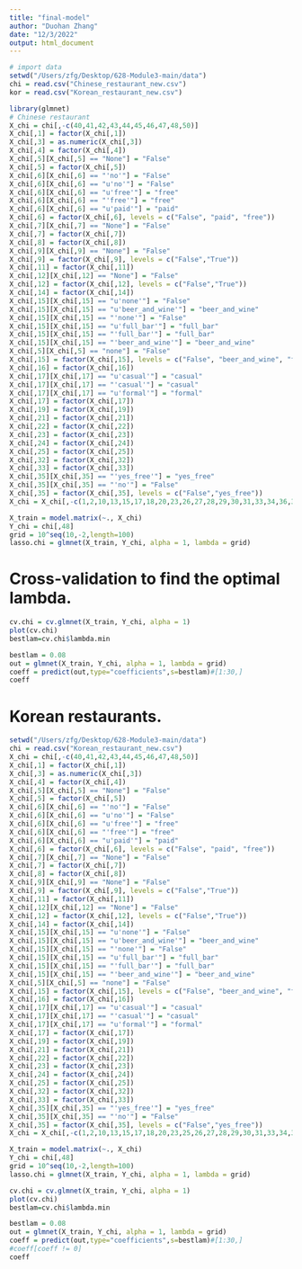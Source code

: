 ```yaml
---
title: "final-model"
author: "Duohan Zhang"
date: "12/3/2022"
output: html_document
---
```


```r
# import data
setwd("/Users/zfg/Desktop/628-Module3-main/data")
chi = read.csv("Chinese_restaurant_new.csv")
kor = read.csv("Korean_restaurant_new.csv")
```

```r
library(glmnet)
# Chinese restaurant
X_chi = chi[,-c(40,41,42,43,44,45,46,47,48,50)]
X_chi[,1] = factor(X_chi[,1])
X_chi[,3] = as.numeric(X_chi[,3])
X_chi[,4] = factor(X_chi[,4])
X_chi[,5][X_chi[,5] == "None"] = "False"
X_chi[,5] = factor(X_chi[,5])
X_chi[,6][X_chi[,6] == "'no'"] = "False"
X_chi[,6][X_chi[,6] == "u'no'"] = "False"
X_chi[,6][X_chi[,6] == "u'free'"] = "free"
X_chi[,6][X_chi[,6] == "'free'"] = "free"
X_chi[,6][X_chi[,6] == "u'paid'"] = "paid"
X_chi[,6] = factor(X_chi[,6], levels = c("False", "paid", "free"))
X_chi[,7][X_chi[,7] == "None"] = "False"
X_chi[,7] = factor(X_chi[,7])
X_chi[,8] = factor(X_chi[,8])
X_chi[,9][X_chi[,9] == "None"] = "False"
X_chi[,9] = factor(X_chi[,9], levels = c("False","True"))
X_chi[,11] = factor(X_chi[,11])
X_chi[,12][X_chi[,12] == "None"] = "False"
X_chi[,12] = factor(X_chi[,12], levels = c("False","True"))
X_chi[,14] = factor(X_chi[,14])
X_chi[,15][X_chi[,15] == "u'none'"] = "False"
X_chi[,15][X_chi[,15] == "u'beer_and_wine'"] = "beer_and_wine"
X_chi[,15][X_chi[,15] == "'none'"] = "False"
X_chi[,15][X_chi[,15] == "u'full_bar'"] = "full_bar"
X_chi[,15][X_chi[,15] == "'full_bar'"] = "full_bar"
X_chi[,15][X_chi[,15] == "'beer_and_wine'"] = "beer_and_wine"
X_chi[,5][X_chi[,5] == "none"] = "False"
X_chi[,15] = factor(X_chi[,15], levels = c("False", "beer_and_wine", "full_bar"))
X_chi[,16] = factor(X_chi[,16])
X_chi[,17][X_chi[,17] == "u'casual'"] = "casual"
X_chi[,17][X_chi[,17] == "'casual'"] = "casual"
X_chi[,17][X_chi[,17] == "u'formal'"] = "formal"
X_chi[,17] = factor(X_chi[,17])
X_chi[,19] = factor(X_chi[,19])
X_chi[,21] = factor(X_chi[,21])
X_chi[,22] = factor(X_chi[,22])
X_chi[,23] = factor(X_chi[,23])
X_chi[,24] = factor(X_chi[,24])
X_chi[,25] = factor(X_chi[,25])
X_chi[,32] = factor(X_chi[,32])
X_chi[,33] = factor(X_chi[,33])
X_chi[,35][X_chi[,35] == "'yes_free'"] = "yes_free"
X_chi[,35][X_chi[,35] == "'no'"] = "False"
X_chi[,35] = factor(X_chi[,35], levels = c("False","yes_free"))
X_chi = X_chi[,-c(1,2,10,13,15,17,18,20,23,26,27,28,29,30,31,33,34,36,37,38,39)]
```

```r
X_train = model.matrix(~., X_chi)
Y_chi = chi[,48]
grid = 10^seq(10,-2,length=100)
lasso.chi = glmnet(X_train, Y_chi, alpha = 1, lambda = grid)
```

# Cross-validation to find the optimal lambda.
```r
cv.chi = cv.glmnet(X_train, Y_chi, alpha = 1)
plot(cv.chi)
bestlam=cv.chi$lambda.min
```

```r
bestlam = 0.08
out = glmnet(X_train, Y_chi, alpha = 1, lambda = grid)
coeff = predict(out,type="coefficients",s=bestlam)#[1:30,]
coeff
```

# Korean restaurants.
```r
setwd("/Users/zfg/Desktop/628-Module3-main/data")
chi = read.csv("Korean_restaurant_new.csv")
X_chi = chi[,-c(40,41,42,43,44,45,46,47,48,50)]
X_chi[,1] = factor(X_chi[,1])
X_chi[,3] = as.numeric(X_chi[,3])
X_chi[,4] = factor(X_chi[,4])
X_chi[,5][X_chi[,5] == "None"] = "False"
X_chi[,5] = factor(X_chi[,5])
X_chi[,6][X_chi[,6] == "'no'"] = "False"
X_chi[,6][X_chi[,6] == "u'no'"] = "False"
X_chi[,6][X_chi[,6] == "u'free'"] = "free"
X_chi[,6][X_chi[,6] == "'free'"] = "free"
X_chi[,6][X_chi[,6] == "u'paid'"] = "paid"
X_chi[,6] = factor(X_chi[,6], levels = c("False", "paid", "free"))
X_chi[,7][X_chi[,7] == "None"] = "False"
X_chi[,7] = factor(X_chi[,7])
X_chi[,8] = factor(X_chi[,8])
X_chi[,9][X_chi[,9] == "None"] = "False"
X_chi[,9] = factor(X_chi[,9], levels = c("False","True"))
X_chi[,11] = factor(X_chi[,11])
X_chi[,12][X_chi[,12] == "None"] = "False"
X_chi[,12] = factor(X_chi[,12], levels = c("False","True"))
X_chi[,14] = factor(X_chi[,14])
X_chi[,15][X_chi[,15] == "u'none'"] = "False"
X_chi[,15][X_chi[,15] == "u'beer_and_wine'"] = "beer_and_wine"
X_chi[,15][X_chi[,15] == "'none'"] = "False"
X_chi[,15][X_chi[,15] == "u'full_bar'"] = "full_bar"
X_chi[,15][X_chi[,15] == "'full_bar'"] = "full_bar"
X_chi[,15][X_chi[,15] == "'beer_and_wine'"] = "beer_and_wine"
X_chi[,5][X_chi[,5] == "none"] = "False"
X_chi[,15] = factor(X_chi[,15], levels = c("False", "beer_and_wine", "full_bar"))
X_chi[,16] = factor(X_chi[,16])
X_chi[,17][X_chi[,17] == "u'casual'"] = "casual"
X_chi[,17][X_chi[,17] == "'casual'"] = "casual"
X_chi[,17][X_chi[,17] == "u'formal'"] = "formal"
X_chi[,17] = factor(X_chi[,17])
X_chi[,19] = factor(X_chi[,19])
X_chi[,21] = factor(X_chi[,21])
X_chi[,22] = factor(X_chi[,22])
X_chi[,23] = factor(X_chi[,23])
X_chi[,24] = factor(X_chi[,24])
X_chi[,25] = factor(X_chi[,25])
X_chi[,32] = factor(X_chi[,32])
X_chi[,33] = factor(X_chi[,33])
X_chi[,35][X_chi[,35] == "'yes_free'"] = "yes_free"
X_chi[,35][X_chi[,35] == "'no'"] = "False"
X_chi[,35] = factor(X_chi[,35], levels = c("False","yes_free"))
X_chi = X_chi[,-c(1,2,10,13,15,17,18,20,23,25,26,27,28,29,30,31,33,34,35,36,37,38,39)]
```

```r
X_train = model.matrix(~., X_chi)
Y_chi = chi[,48]
grid = 10^seq(10,-2,length=100)
lasso.chi = glmnet(X_train, Y_chi, alpha = 1, lambda = grid)
```

```r
cv.chi = cv.glmnet(X_train, Y_chi, alpha = 1)
plot(cv.chi)
bestlam=cv.chi$lambda.min
```

```r
bestlam = 0.08
out = glmnet(X_train, Y_chi, alpha = 1, lambda = grid)
coeff = predict(out,type="coefficients",s=bestlam)#[1:30,]
#coeff[coeff != 0]
coeff
```











